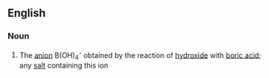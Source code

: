 ==English==

===Noun===
{{wikipedia}}
{{en-noun}}

# {{context|inorganic chemistry|lang=en}} The [[anion]] B(OH)<sub>4</sub><sup>-</sup> obtained by the reaction of [[hydroxide]] with [[boric acid]]; any [[salt]] containing this ion